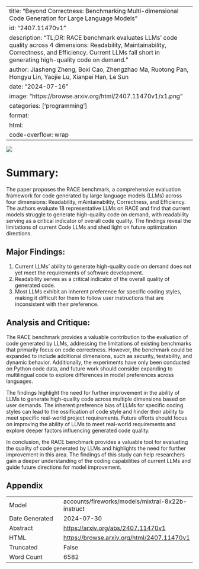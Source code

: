 
---
title: "Beyond Correctness: Benchmarking Multi-dimensional Code Generation for Large Language Models"
id: "2407.11470v1"
description: "TL;DR: RACE benchmark evaluates LLMs' code quality across 4 dimensions: Readability, Maintainability, Correctness, and Efficiency. Current LLMs fall short in generating high-quality code on demand."
author: Jiasheng Zheng, Boxi Cao, Zhengzhao Ma, Ruotong Pan, Hongyu Lin, Yaojie Lu, Xianpei Han, Le Sun
date: "2024-07-16"
image: "https://browse.arxiv.org/html/2407.11470v1/x1.png"
categories: ['programming']
format:
  html:
    code-overflow: wrap
---

![](https://browse.arxiv.org/html/2407.11470v1/x1.png)

# Summary:

The paper proposes the RACE benchmark, a comprehensive evaluation framework for code generated by large language models (LLMs) across four dimensions: Readability, mAintainability, Correctness, and Efficiency. The authors evaluate 18 representative LLMs on RACE and find that current models struggle to generate high-quality code on demand, with readability serving as a critical indicator of overall code quality. The findings reveal the limitations of current Code LLMs and shed light on future optimization directions.

## Major Findings:

1. Current LLMs' ability to generate high-quality code on demand does not yet meet the requirements of software development.
2. Readability serves as a critical indicator of the overall quality of generated code.
3. Most LLMs exhibit an inherent preference for specific coding styles, making it difficult for them to follow user instructions that are inconsistent with their preference.

## Analysis and Critique:

The RACE benchmark provides a valuable contribution to the evaluation of code generated by LLMs, addressing the limitations of existing benchmarks that primarily focus on code correctness. However, the benchmark could be expanded to include additional dimensions, such as security, testability, and dynamic behavior. Additionally, the experiments have only been conducted on Python code data, and future work should consider expanding to multilingual code to explore differences in model preferences across languages.

The findings highlight the need for further improvement in the ability of LLMs to generate high-quality code across multiple dimensions based on user demands. The inherent preference bias of LLMs for specific coding styles can lead to the ossification of code style and hinder their ability to meet specific real-world project requirements. Future efforts should focus on improving the ability of LLMs to meet real-world requirements and explore deeper factors influencing generated code quality.

In conclusion, the RACE benchmark provides a valuable tool for evaluating the quality of code generated by LLMs and highlights the need for further improvement in this area. The findings of this study can help researchers gain a deeper understanding of the coding capabilities of current LLMs and guide future directions for model improvement.

## Appendix

|          |          |
|----------|----------|
| Model     | accounts/fireworks/models/mixtral-8x22b-instruct       |
| Date Generated     | 2024-07-30       |
| Abstract | [https://arxiv.org/abs/2407.11470v1](https://arxiv.org/abs/2407.11470v1)        |
| HTML     | [https://browse.arxiv.org/html/2407.11470v1](https://browse.arxiv.org/html/2407.11470v1)       |
| Truncated       | False       |
| Word Count       | 6582       |
